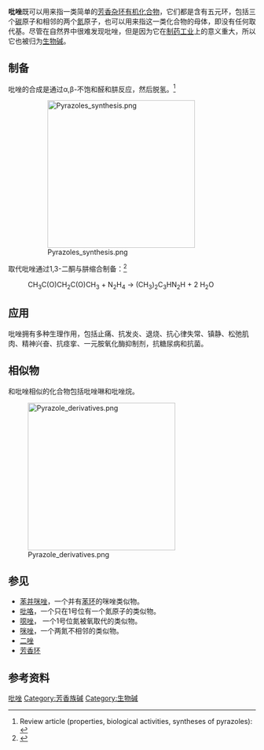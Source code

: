 {{refimprove|time=2010-01-02T10:38:56+00:00}}

{{Chembox
| 名称 = 吡唑
| 英文名 = Pyrazole
| ImageFileL1=Pyrazole_numbering.png
| ImageSizeL1=100px
| ImageFileR1=Pyrazole3d.png
| ImageSizeR1=100px
| ImageFile2 = Pyrazole.png
| ImageSize2 = 250px
| IUPAC英 = 1H-pyrazole
| IUPAC中 = 1氢-吡唑
| 别名 = 1,2-diazole, Pyrazol
| 缩写 =
|Section1= {{Chembox Identifiers
|  KEGG_Ref = {{keggcite|correct|kegg}}
| KEGG = C00481
| InChI = 1/C3H4N2/c1-2-4-5-3-1/h1-3H,(H,4,5)
| InChIKey = WTKZEGDFNFYCGP-UHFFFAOYAW
| ChEMBL_Ref = {{ebicite|correct|EBI}}
| ChEMBL = 15967
| StdInChI_Ref = {{stdinchicite|correct|chemspider}}
| StdInChI = 1S/C3H4N2/c1-2-4-5-3-1/h1-3H,(H,4,5)
| StdInChIKey_Ref = {{stdinchicite|correct|chemspider}}
| StdInChIKey = WTKZEGDFNFYCGP-UHFFFAOYSA-N
| CASNo_Ref = {{cascite|correct|CAS}}
| CASNo=288-13-1
|  PubChem = 1048
|  ChemSpiderID_Ref = {{chemspidercite|correct|chemspider}}
| ChemSpiderID = 1019
|  DrugBank_Ref = {{drugbankcite|correct|drugbank}}
| DrugBank = DB02757
| ChEBI_Ref = {{ebicite|correct|EBI}}
| ChEBI = 17241
| SMILES = n1cccn1
}}
| Section2 = {{Chembox 性质
| 化学式 = C<sub>3</sub>H<sub>4</sub>N<sub>2</sub>
| 摩尔质量 = 68.07
| 外观 =
| 密度 =
| 熔点 = 66-70℃
| 沸点 = 186-188℃
| 溶解度 =
|  pKa = 14.0
|  pKb = 2.5
  }}
| Section3 = {{Chembox 危险性
| 主要危险 =
| 闪点 =
| 自燃 =
  }}
}}
'''吡唑'''既可以用来指一类简单的[[芳香环|芳香杂环]][[有机化合物|有机化合物]]，它们都是含有五元环，包括三个[[碳|碳]]原子和相邻的两个[[氮|氮]]原子，也可以用来指这一类化合物的母体，即没有任何取代基。尽管在自然界中很难发现吡唑，但是因为它在[[制药工业|制药工业]]上的意义重大，所以它也被归为[[生物碱|生物碱]]。

== 制备 ==

吡唑的合成是通过α,β-不饱和醛和肼反应，然后脱氢。<ref>Review article (properties, biological activities, syntheses of pyrazoles): {{cite journal | author = A. Schmidt, A. Dreger | journal = Curr. Org. Chem | year = 2011 | volume = 15 | pages = 1423–1463 | doi = 10.2174/138527211795378263 | title = Recent Advances in the Chemistry of Pyrazoles. Properties, Biological Activities, and Syntheses | issue = 9}}</ref>
:[[File:Pyrazoles_synthesis.png|300px]]
取代吡唑通过1,3-二酮与肼缩合制备：<ref>
{{OrgSynth|author=William S. Johnson and Robert J. Highet|year=1963|title=3,5-Dimethylpyrazole|volume= |pages=|collvol=4|collvolpages=351|prep=CV4P0351}}</ref>

: CH<sub>3</sub>C(O)CH<sub>2</sub>C(O)CH<sub>3</sub>  +   N<sub>2</sub>H<sub>4</sub>    →   (CH<sub>3</sub>)<sub>2</sub>C<sub>3</sub>HN<sub>2</sub>H  +  2 H<sub>2</sub>O
== 应用 ==
吡唑拥有多种生理作用，包括止痛、抗发炎、退烧、抗心律失常、镇静、松弛肌肉、精神兴奋、抗痉挛、一元胺氧化酶抑制剂，抗糖尿病和抗菌。

== 相似物 ==

和吡唑相似的化合物包括吡唑啉和吡唑烷。

[[File:Pyrazole_derivatives.png|300px]]

== 参见 ==

* [[苯并咪唑|苯并咪唑]]，一个并有[[苯环|苯环]]的咪唑类似物。
* [[吡咯|吡咯]]，一个只在1号位有一个氮原子的类似物。
* [[噁唑|噁唑]]， 一个1号位氮被氧取代的类似物。
* [[咪唑|咪唑]]，一个两氮不相邻的类似物。
* [[二唑|二唑]]
* [[芳香环|芳香环]]
==参考资料==
{{Reflist}}
{{环状化合物}}

[[Category:吡唑|]]
[[Category:芳香族碱|Category:芳香族碱]]
[[Category:生物碱|Category:生物碱]]